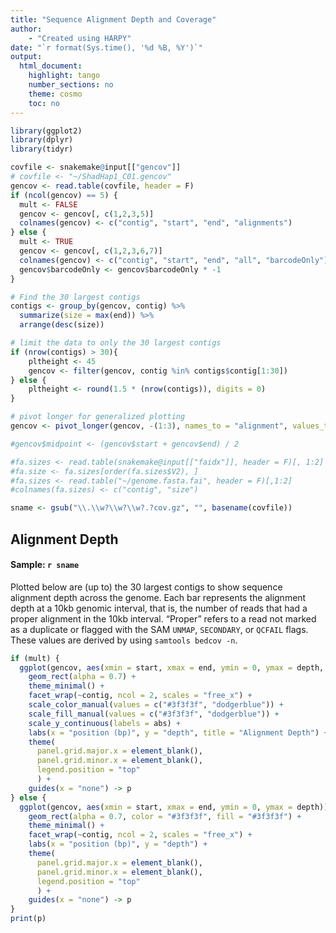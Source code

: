 ```yaml
---
title: "Sequence Alignment Depth and Coverage"
author:
    - "Created using HARPY"
date: "`r format(Sys.time(), '%d %B, %Y')`"
output:
  html_document:
    highlight: tango
    number_sections: no
    theme: cosmo
    toc: no
---
```


```r
library(ggplot2)
library(dplyr)
library(tidyr)
```

```r
covfile <- snakemake@input[["gencov"]]
# covfile <- "~/ShadHap1_C01.gencov"
gencov <- read.table(covfile, header = F)
if (ncol(gencov) == 5) {
  mult <- FALSE
  gencov <- gencov[, c(1,2,3,5)]
  colnames(gencov) <- c("contig", "start", "end", "alignments")
} else {
  mult <- TRUE
  gencov <- gencov[, c(1,2,3,6,7)]
  colnames(gencov) <- c("contig", "start", "end", "all", "barcodeOnly")
  gencov$barcodeOnly <- gencov$barcodeOnly * -1
}

# Find the 30 largest contigs
contigs <- group_by(gencov, contig) %>%
  summarize(size = max(end)) %>%
  arrange(desc(size))

# limit the data to only the 30 largest contigs
if (nrow(contigs) > 30){
    pltheight <- 45
    gencov <- filter(gencov, contig %in% contigs$contig[1:30])
} else {
    pltheight <- round(1.5 * (nrow(contigs)), digits = 0)
}

# pivot longer for generalized plotting
gencov <- pivot_longer(gencov, -(1:3), names_to = "alignment", values_to = "depth")

#gencov$midpoint <- (gencov$start + gencov$end) / 2

#fa.sizes <- read.table(snakemake@input[["faidx"]], header = F)[, 1:2]
#fa.size <- fa.sizes[order(fa.sizes$V2), ]
#fa.sizes <- read.table("~/genome.fasta.fai", header = F)[,1:2]
#colnames(fa.sizes) <- c("contig", "size")

sname <- gsub("\\.\\w?\\w?\\w?.?cov.gz", "", basename(covfile))

```
## Alignment Depth
#### Sample: `r sname`

Plotted below are (up to) the 30 largest contigs to show sequence alignment depth across
the genome. Each bar represents the alignment depth at a 10kb genomic interval, that is, the
number of reads that had a proper alignment in the 10kb interval. "Proper" refers to a read
not marked as a duplicate or flagged with the SAM `UNMAP`, `SECONDARY`,  or `QCFAIL` flags.
These values are derived by using `samtools bedcov -n`.

```r
if (mult) {
  ggplot(gencov, aes(xmin = start, xmax = end, ymin = 0, ymax = depth, color = alignment, fill = alignment)) +
    geom_rect(alpha = 0.7) +
    theme_minimal() +
    facet_wrap(~contig, ncol = 2, scales = "free_x") +
    scale_color_manual(values = c("#3f3f3f", "dodgerblue")) +
    scale_fill_manual(values = c("#3f3f3f", "dodgerblue")) +
    scale_y_continuous(labels = abs) +
    labs(x = "position (bp)", y = "depth", title = "Alignment Depth") +
    theme(
      panel.grid.major.x = element_blank(),
      panel.grid.minor.x = element_blank(),
      legend.position = "top"
      ) +
    guides(x = "none") -> p
} else {
  ggplot(gencov, aes(xmin = start, xmax = end, ymin = 0, ymax = depth)) +
    geom_rect(alpha = 0.7, color = "#3f3f3f", fill = "#3f3f3f") +
    theme_minimal() +
    facet_wrap(~contig, ncol = 2, scales = "free_x") +
    labs(x = "position (bp)", y = "depth") +
    theme(
      panel.grid.major.x = element_blank(),
      panel.grid.minor.x = element_blank(),
      legend.position = "top"
      ) +
    guides(x = "none") -> p
}
print(p)
```